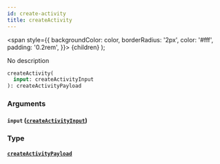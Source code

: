 ```yaml
---
id: create-activity
title: createActivity
---
```


<span
style={{
      backgroundColor: color,
      borderRadius: '2px',
      color: '#fff',
      padding: '0.2rem',
    }}>
{children}
</span>
);

No description

```graphql
createActivity(
  input: createActivityInput
): createActivityPayload

```

### Arguments

#### `input` ([`createActivityInput`](/v1/inputs/create-activity-input))

### Type

#### [`createActivityPayload`](/v1/objects/create-activity-payload)
